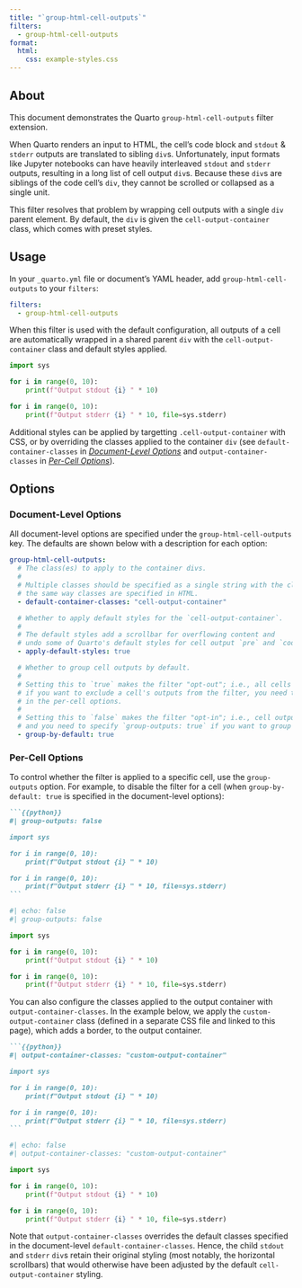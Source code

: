 ```yaml
---
title: "`group-html-cell-outputs`"
filters:
  - group-html-cell-outputs
format:
  html:
    css: example-styles.css
---
```


## About

This document demonstrates the Quarto `group-html-cell-outputs` filter extension.

When Quarto renders an input to HTML, the cell's code block and `stdout` & `stderr` outputs
are translated to sibling `div`s.
Unfortunately, input formats like Jupyter notebooks can have heavily interleaved `stdout` and `stderr` outputs,
resulting in a long list of cell output `div`s.
Because these `div`s are siblings of the code cell's `div`,
they cannot be scrolled or collapsed as a single unit.

This filter resolves that problem by wrapping cell outputs with a single `div` parent element.
By default, the `div` is given the `cell-output-container` class, which comes with preset styles.

## Usage

In your `_quarto.yml` file or document's YAML header, add `group-html-cell-outputs` to your `filters`:

```yaml
filters:
  - group-html-cell-outputs
```

When this filter is used with the default configuration,
all outputs of a cell are automatically wrapped in a shared parent `div`
with the `cell-output-container` class and default styles applied.

```python
import sys

for i in range(0, 10):
    print(f"Output stdout {i} " * 10)

for i in range(0, 10):
    print(f"Output stderr {i} " * 10, file=sys.stderr)
```

Additional styles can be applied by targetting `.cell-output-container` with CSS,
or by overriding the classes applied to the container `div`
(see `default-container-classes` in [_Document-Level Options_](#document-level-options)
and `output-container-classes` in [_Per-Cell Options_](#per-cell-options)).

## Options

### Document-Level Options

All document-level options are specified under the `group-html-cell-outputs` key.
The defaults are shown below with a description for each option:

```yaml
group-html-cell-outputs:
  # The class(es) to apply to the container divs.
  #
  # Multiple classes should be specified as a single string with the classes delimited by spaces,
  # the same way classes are specified in HTML.
  - default-container-classes: "cell-output-container"

  # Whether to apply default styles for the `cell-output-container`.
  #
  # The default styles add a scrollbar for overflowing content and
  # undo some of Quarto's default styles for cell output `pre` and `code` elements.
  - apply-default-styles: true

  # Whether to group cell outputs by default.
  #
  # Setting this to `true` makes the filter "opt-out"; i.e., all cells have their outputs grouped —
  # if you want to exclude a cell's outputs from the filter, you need to specify `group-outputs: false`
  # in the per-cell options.
  #
  # Setting this to `false` makes the filter "opt-in"; i.e., cell outputs are not grouped by default
  # and you need to specify `group-outputs: true` if you want to group a specific cell's outputs.
  - group-by-default: true
```

### Per-Cell Options

To control whether the filter is applied to a specific cell,
use the `group-outputs` option.
For example, to disable the filter for a cell (when `group-by-default: true` is specified in the document-level options):

<!-- Unfortunately, seems like Quarto's `echo: fenced` is bugged and removes keys it doesn't know,
so we have to resort to this duplication. -->
````markdown
```{{python}}
#| group-outputs: false

import sys

for i in range(0, 10):
    print(f"Output stdout {i} " * 10)

for i in range(0, 10):
    print(f"Output stderr {i} " * 10, file=sys.stderr)
```
````
```python
#| echo: false
#| group-outputs: false

import sys

for i in range(0, 10):
    print(f"Output stdout {i} " * 10)

for i in range(0, 10):
    print(f"Output stderr {i} " * 10, file=sys.stderr)
```

You can also configure the classes applied to the output container with `output-container-classes`.
In the example below, we apply the `custom-output-container` class (defined in a separate CSS file and linked to this page),
which adds a border,
to the output container.

````markdown
```{{python}}
#| output-container-classes: "custom-output-container"

import sys

for i in range(0, 10):
    print(f"Output stdout {i} " * 10)

for i in range(0, 10):
    print(f"Output stderr {i} " * 10, file=sys.stderr)
```
````
```python
#| echo: false
#| output-container-classes: "custom-output-container"

import sys

for i in range(0, 10):
    print(f"Output stdout {i} " * 10)

for i in range(0, 10):
    print(f"Output stderr {i} " * 10, file=sys.stderr)
```

Note that `output-container-classes` overrides the default classes specified in the document-level `default-container-classes`.
Hence, the child `stdout` and `stderr` `div`s retain their original styling (most notably, the horizontal scrollbars)
that would otherwise have been adjusted by the default `cell-output-container` styling.
